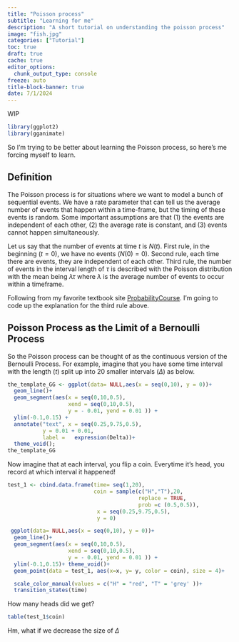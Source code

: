 ```yaml
---
title: "Poisson process"
subtitle: "Learning for me"
description: "A short tutorial on understanding the poisson process"
image: "fish.jpg"
categories: ["Tutorial"]
toc: true
draft: true
cache: true
editor_options: 
  chunk_output_type: console
freeze: auto
title-block-banner: true
date: 7/1/2024
---
```


WIP

```r
library(ggplot2)
library(gganimate)
```

So I'm trying to be better about learning the Poisson process, so here's me forcing myself to learn.

## Definition

The Poisson process is for situations where we want to model a bunch of sequential events. We have a rate parameter that can tell us the average number of events that happen within a time-frame, but the timing of these events is random. Some important assumptions are that (1) the events are independent of each other, (2) the average rate is constant, and (3) events cannot happen simultaneously.

Let us say that the number of events at time $t$ is $N(t)$. First rule, in the beginning ($t=0$), we have no events ($N(0)=0$). Second rule, each time there are events, they are independent of each other. Third rule, the number of events in the interval length of $\tau$ is described with the Poisson distribution with the mean being $\lambda \tau$ where $\lambda$ is the average number of events to occur within a timeframe.

Following from my favorite textbook site [ProbabilityCourse](https://www.probabilitycourse.com/chapter11/11_1_2_basic_concepts_of_the_poisson_process.php). I'm going to code up the explanation for the third rule above.

## Poisson Process as the Limit of a Bernoulli Process

So the Poisson process can be thought of as the continuous version of the Bernoulli Process. For example, imagine that you have some time interval with the length ($t$) split up into 20 smaller intervals ($\Delta$) as below.

```r
the_template_GG <- ggplot(data= NULL,aes(x = seq(0,10), y = 0))+
  geom_line()+
  geom_segment(aes(x = seq(0,10,0.5), 
                   xend = seq(0,10,0.5),
                   y = - 0.01, yend = 0.01 )) + 
  ylim(-0.1,0.15) + 
  annotate("text", x = seq(0.25,9.75,0.5), 
           y = 0.01 + 0.01, 
           label =   expression(Delta))+
  theme_void(); 
the_template_GG
```

Now imagine that at each interval, you flip a coin. Everytime it's head, you record at which interval it happened!

```r
test_1 <- cbind.data.frame(time= seq(1,20),
                           coin = sample(c("H","T"),20, 
                                         replace = TRUE, 
                                         prob =c (0.5,0.5)),
                            x = seq(0.25,9.75,0.5),
                            y = 0)
```

```r
 ggplot(data= NULL,aes(x = seq(0,10), y = 0))+
  geom_line()+
  geom_segment(aes(x = seq(0,10,0.5), 
                   xend = seq(0,10,0.5),
                   y = - 0.01, yend = 0.01 )) + 
  ylim(-0.1,0.15)+ theme_void()+
  geom_point(data = test_1, aes(x=x, y= y, color = coin), size = 4)+

  scale_color_manual(values = c("H" = "red", "T" = 'grey' ))+
  transition_states(time)


```

How many heads did we get?

```r
table(test_1$coin)
```

Hm, what if we decrease the size of $\Delta$
